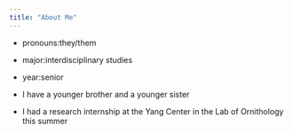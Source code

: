 ```yaml
---
title: "About Me"
---
```

- pronouns:they/them

- major:interdisciplinary studies

- year:senior 

- I have a younger brother and a younger sister

- I had a research internship at the Yang Center in the Lab of Ornithology this summer

